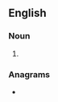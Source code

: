 ==English==

===Noun===
{{head|en|noun plural form}}

# {{plural of|catarrh|lang=en}}

===Anagrams===
* {{anagrams|en|a=aachrrst|Carharts}}